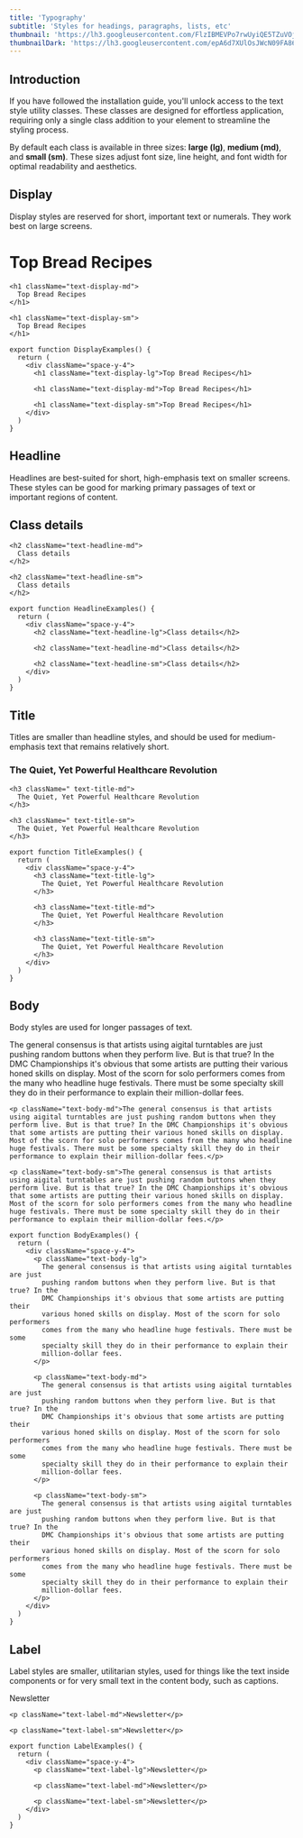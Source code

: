 ```yaml
---
title: 'Typography'
subtitle: 'Styles for headings, paragraphs, lists, etc'
thumbnail: 'https://lh3.googleusercontent.com/FlzIBMEVPo7rwUyiQE5TZuVOjo2EVPl0s0IlNPc4ntQDf6oGj4w9FMN35nDV7CLZJjj3i3jJGMUW92fuMP2MPHWiY_WcEImw3ThABZEtyhXTOMCl4P4=w2400-rj'
thumbnailDark: 'https://lh3.googleusercontent.com/epA6d7XUlOsJWcN09FA86Ifli4Q3RYN__NwHm170jue12MdKK9otB9KVOWHdu4Adpl-b7cZh1rGkjUi8Rju44bSqRyhe62yRUmsqzrFeArnhYA-_LY0=w2400-rj'
---
```



## Introduction

If you have followed the installation guide, you'll unlock access to the text style utility classes. These classes are designed for effortless application, requiring only a single class addition to your element to streamline the styling process.

By default each class is available in three sizes: **large (lg)**, **medium (md)**, and **small (sm)**. These sizes adjust font size, line height, and font width for optimal readability and aesthetics.

## Display

Display styles are reserved for short, important text or numerals. They work best on large screens.

<ComponentContainer slotContainerClassname='justify-start'>
<div slot="preview" className='space-y-4'>
   <h1 className="text-display-lg">
      Top Bread Recipes
    </h1>

    <h1 className="text-display-md">
      Top Bread Recipes
    </h1>

    <h1 className="text-display-sm">
      Top Bread Recipes
    </h1>

</div>

```tsx
export function DisplayExamples() {
  return (
    <div className="space-y-4">
      <h1 className="text-display-lg">Top Bread Recipes</h1>

      <h1 className="text-display-md">Top Bread Recipes</h1>

      <h1 className="text-display-sm">Top Bread Recipes</h1>
    </div>
  )
}
```

</ComponentContainer>

## Headline

Headlines are best-suited for short, high-emphasis text on smaller screens. These styles can be good for marking primary passages of text or important regions of content.

<ComponentContainer slotContainerClassname='justify-start'>
<div slot="preview" className='space-y-4'>
   <h2 className="text-headline-lg">
      Class details
    </h2>

    <h2 className="text-headline-md">
      Class details
    </h2>

    <h2 className="text-headline-sm">
      Class details
    </h2>

</div>

```tsx
export function HeadlineExamples() {
  return (
    <div className="space-y-4">
      <h2 className="text-headline-lg">Class details</h2>

      <h2 className="text-headline-md">Class details</h2>

      <h2 className="text-headline-sm">Class details</h2>
    </div>
  )
}
```

</ComponentContainer>

## Title

Titles are smaller than headline styles, and should be used for medium-emphasis text that remains relatively short.

<ComponentContainer slotContainerClassname='justify-start'>
<div slot="preview" className='space-y-4'>
   <h3 className=" text-title-lg">
      The Quiet, Yet Powerful Healthcare Revolution
    </h3>

    <h3 className=" text-title-md">
      The Quiet, Yet Powerful Healthcare Revolution
    </h3>

    <h3 className=" text-title-sm">
      The Quiet, Yet Powerful Healthcare Revolution
    </h3>

</div>

```tsx
export function TitleExamples() {
  return (
    <div className="space-y-4">
      <h3 className="text-title-lg">
        The Quiet, Yet Powerful Healthcare Revolution
      </h3>

      <h3 className="text-title-md">
        The Quiet, Yet Powerful Healthcare Revolution
      </h3>

      <h3 className="text-title-sm">
        The Quiet, Yet Powerful Healthcare Revolution
      </h3>
    </div>
  )
}
```

</ComponentContainer>

## Body

Body styles are used for longer passages of text.

<ComponentContainer slotContainerClassname='justify-start'>
<div slot="preview" className='space-y-4'>
   <p className="text-body-lg">The general consensus is that artists using aigital turntables are just pushing random buttons when they perform live. But is that true? In the DMC Championships it's obvious that some artists are putting their various honed skills on display. Most of the scorn for solo performers comes from the many who headline huge festivals. There must be some specialty skill they do in their performance to explain their million-dollar fees.</p>

    <p className="text-body-md">The general consensus is that artists using aigital turntables are just pushing random buttons when they perform live. But is that true? In the DMC Championships it's obvious that some artists are putting their various honed skills on display. Most of the scorn for solo performers comes from the many who headline huge festivals. There must be some specialty skill they do in their performance to explain their million-dollar fees.</p>

    <p className="text-body-sm">The general consensus is that artists using aigital turntables are just pushing random buttons when they perform live. But is that true? In the DMC Championships it's obvious that some artists are putting their various honed skills on display. Most of the scorn for solo performers comes from the many who headline huge festivals. There must be some specialty skill they do in their performance to explain their million-dollar fees.</p>

</div>

```tsx
export function BodyExamples() {
  return (
    <div className="space-y-4">
      <p className="text-body-lg">
        The general consensus is that artists using aigital turntables are just
        pushing random buttons when they perform live. But is that true? In the
        DMC Championships it's obvious that some artists are putting their
        various honed skills on display. Most of the scorn for solo performers
        comes from the many who headline huge festivals. There must be some
        specialty skill they do in their performance to explain their
        million-dollar fees.
      </p>

      <p className="text-body-md">
        The general consensus is that artists using aigital turntables are just
        pushing random buttons when they perform live. But is that true? In the
        DMC Championships it's obvious that some artists are putting their
        various honed skills on display. Most of the scorn for solo performers
        comes from the many who headline huge festivals. There must be some
        specialty skill they do in their performance to explain their
        million-dollar fees.
      </p>

      <p className="text-body-sm">
        The general consensus is that artists using aigital turntables are just
        pushing random buttons when they perform live. But is that true? In the
        DMC Championships it's obvious that some artists are putting their
        various honed skills on display. Most of the scorn for solo performers
        comes from the many who headline huge festivals. There must be some
        specialty skill they do in their performance to explain their
        million-dollar fees.
      </p>
    </div>
  )
}
```

</ComponentContainer>

## Label

Label styles are smaller, utilitarian styles, used for things like the text inside components or for very small text in the content body, such as captions.

<ComponentContainer slotContainerClassname='justify-start'>
<div slot="preview" className='space-y-4'>
   <p className="text-label-lg">Newsletter</p>

    <p className="text-label-md">Newsletter</p>

    <p className="text-label-sm">Newsletter</p>

</div>

```tsx
export function LabelExamples() {
  return (
    <div className="space-y-4">
      <p className="text-label-lg">Newsletter</p>

      <p className="text-label-md">Newsletter</p>

      <p className="text-label-sm">Newsletter</p>
    </div>
  )
}
```

</ComponentContainer>
